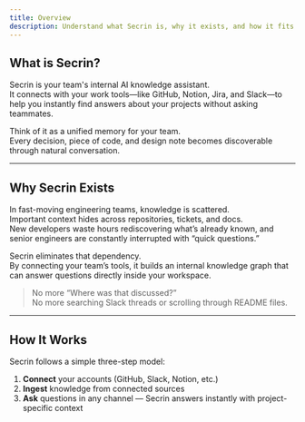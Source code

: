 ```yaml
---
title: Overview
description: Understand what Secrin is, why it exists, and how it fits into your workflow.
---
```


## What is Secrin?

Secrin is your team's internal AI knowledge assistant.  
It connects with your work tools—like GitHub, Notion, Jira, and Slack—to help you instantly find answers about your projects without asking teammates.

Think of it as a unified memory for your team.  
Every decision, piece of code, and design note becomes discoverable through natural conversation.

---

## Why Secrin Exists

In fast-moving engineering teams, knowledge is scattered.  
Important context hides across repositories, tickets, and docs.  
New developers waste hours rediscovering what’s already known, and senior engineers are constantly interrupted with “quick questions.”

Secrin eliminates that dependency.  
By connecting your team’s tools, it builds an internal knowledge graph that can answer questions directly inside your workspace.

> No more “Where was that discussed?”  
> No more searching Slack threads or scrolling through README files.

---

## How It Works

Secrin follows a simple three-step model:

1. **Connect** your accounts (GitHub, Slack, Notion, etc.)
2. **Ingest** knowledge from connected sources
3. **Ask** questions in any channel — Secrin answers instantly with project-specific context
